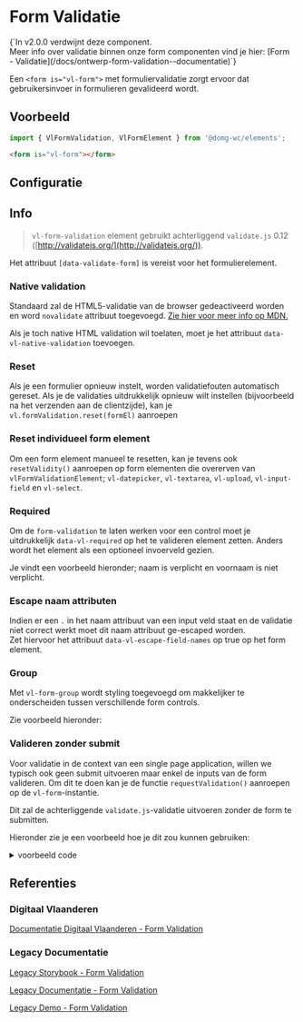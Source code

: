 
# Form Validatie

<Alert title="Deprecated">
    {`In v2.0.0 verdwijnt deze component.<br> Meer info over validatie binnen onze form componenten vind je hier: [Form - Validatie](/docs/ontwerp-form-validation--documentatie)`}
</Alert>

Een `<form is="vl-form">` met formuliervalidatie zorgt ervoor dat gebruikersinvoer in formulieren gevalideerd wordt.


## Voorbeeld

```js
import { VlFormValidation, VlFormElement } from '@domg-wc/elements';
```

```html
<form is="vl-form"></form>
```

<Canvas of={VlFormStories.FormDefault} />


## Configuratie

<ArgTypes of={VlFormStories.FormDefault} />


## Info

> `vl-form-validation` element gebruikt achterliggend `validate.js` 0.12 ([http://validatejs.org/](http://validatejs.org/)).

Het attribuut `[data-validate-form]` is vereist voor het formulierelement.

<Canvas of={VlFormStories.FormValidationDefault} />

### Native validation

Standaard zal de HTML5-validatie van de browser gedeactiveerd worden en word `novalidate` attribuut toegevoegd.
[Zie hier voor meer info op MDN.](https://developer.mozilla.org/en-US/docs/Web/HTML/Element/form#novalidate)

Als je toch native HTML validation wil toelaten, moet je het attribuut `data-vl-native-validation` toevoegen.

### Reset

Als je een formulier opnieuw instelt, worden validatiefouten automatisch gereset. Als je de validaties uitdrukkelijk
opnieuw wilt instellen (bijvoorbeeld na het verzenden aan de clientzijde), kan je `vl.formValidation.reset(formEl)`
aanroepen

### Reset individueel form element

Om een form element manueel te resetten, kan je tevens ook `resetValidity()` aanroepen op form elementen die overerven
van `vlFormValidationElement`; `vl-datepicker`, `vl-textarea`, `vl-upload`, `vl-input-field` en `vl-select`.

### Required

Om de `form-validation` te laten werken voor een control moet je uitdrukkelijk `data-vl-required` op het te valideren
element zetten. Anders wordt het element als een optioneel invoerveld gezien.

Je vindt een voorbeeld hieronder; naam is verplicht en voornaam is niet verplicht.

<Canvas of={VlFormStories.FormValidationOptional} />

### Escape naam attributen

Indien er een `.` in het naam attribuut van een input veld staat en de validatie niet correct werkt moet dit naam
attribuut ge-escaped worden.<br/>
Zet hiervoor het attribuut `data-vl-escape-field-names` op true op het form element.

<Canvas of={VlFormStories.FormValidationDefault} />

### Group

Met `vl-form-group` wordt styling toegevoegd om makkelijker te onderscheiden tussen verschillende form controls.

Zie voorbeeld hieronder:

<Canvas of={VlFormStories.FormGroupDefault} />

### Valideren zonder submit

Voor validatie in de context van een single page application, willen we typisch ook geen submit uitvoeren maar enkel
de inputs van de form valideren. Om dit te doen kan je de functie `requestValidation()` aanroepen op de
`vl-form`-instantie.

Dit zal de achterliggende `validate.js`-validatie uitvoeren zonder de form te submitten.

Hieronder zie je een voorbeeld hoe je dit zou kunnen gebruiken:

<details>
<summary>voorbeeld code</summary>
<Source
    language="js"
    format={true}
    dark
    code={`
    // form instantie ophalen
    const vlForm = document.querySelector('form[is="vl-form"]#eerste-form');
    // valideren zonder submit
    vlForm.requestValidation();
    // native "checkValidity()" methode geeft validiteit de form terug
    console.log('vlForm.checkValidity', vlForm.checkValidity());`}
></Source>
</details>


## Referenties

### Digitaal Vlaanderen

[Documentatie Digitaal Vlaanderen - Form Validation](https://overheid.vlaanderen.be/webuniversum/v3/documentation/forms/vl-ui-form-validation)

### Legacy Documentatie

[Legacy Storybook - Form Validation](https://webcomponenten.omgeving.vlaanderen.be/storybook/?path=/docs/native-elements-vl-form--with-validation)

[Legacy Documentatie - Form Validation](https://webcomponenten.omgeving.vlaanderen.be/doc/VlForm.html)

[Legacy Demo - Form Validation](https://webcomponenten.omgeving.vlaanderen.be/demo/vl-form.html)
